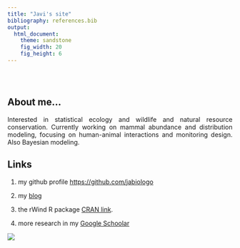 ```yaml
---
title: "Javi's site"
bibliography: references.bib
output: 
  html_document:
    theme: sandstone
    fig_width: 20
    fig_height: 6
---
```

```{=html}
<style type="text/css">
.title {
  display: none;
}

.main-container {
  max-width: 1800px;
  margin-left: auto;
  margin-right: auto;
}

body {
text-align: justify
}

#getting-started img {
  margin-right: 10px;
}

</style>
```

<div class="row" style="padding-top: 30px;">
<div class="col-sm-6">

# **About me...**

Interested in statistical ecology and wildlife and natural resource conservation. Currently working on mammal abundance and distribution modeling, focusing on human-animal interactions and monitoring design. Also Bayesian modeling.


## Links

1. my github profile [https://github.com/jabiologo](https://github.com/jabiologo)

2. my [blog](https://allthiswasfield.blogspot.com/)

3. the rWind R package [CRAN link](https://cran.r-project.org/web/packages/rWind/index.html).

4. more research in my [Google Schoolar](https://scholar.google.es/citations?hl=es&user=v3biyuIAAAAJ)

</div>
<div class="col-sm-6">


<a href = "http://allthiswasfield.blogspot.com/">
![](images/wordcloud.png)
</a>
</div>
